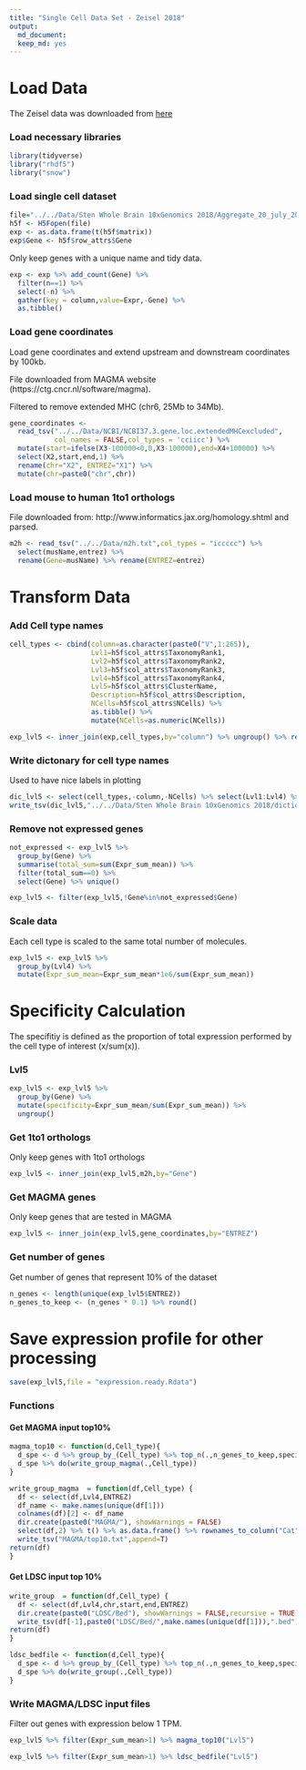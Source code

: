 ```yaml
---
title: "Single Cell Data Set - Zeisel 2018"
output: 
  md_document:
  keep_md: yes
---
```


# Load Data

The Zeisel data was downloaded from [here](http://mousebrain.org/downloads.html)

### Load necessary libraries

```R
library(tidyverse)
library("rhdf5")
library("snow")
```

### Load single cell dataset

```r
file="../../Data/Sten Whole Brain 10xGenomics 2018/Aggregate_20_july_2018/l5_all.agg.loom"
h5f <- H5Fopen(file)
exp <- as.data.frame(t(h5f$matrix))
exp$Gene <- h5f$row_attrs$Gene
```

Only keep genes with a unique name and tidy data.

```R
exp <- exp %>% add_count(Gene) %>% 
  filter(n==1) %>%
  select(-n) %>%
  gather(key = column,value=Expr,-Gene) %>%
  as.tibble()
```

### Load gene coordinates

Load gene coordinates and extend upstream and downstream coordinates by 100kb.

File downloaded from MAGMA website (https://ctg.cncr.nl/software/magma).

Filtered to remove extended MHC (chr6, 25Mb to 34Mb).

```r
gene_coordinates <- 
  read_tsv("../../Data/NCBI/NCBI37.3.gene.loc.extendedMHCexcluded",
           col_names = FALSE,col_types = 'cciicc') %>%
  mutate(start=ifelse(X3-100000<0,0,X3-100000),end=X4+100000) %>%
  select(X2,start,end,1) %>% 
  rename(chr="X2", ENTREZ="X1") %>% 
  mutate(chr=paste0("chr",chr))
```

### Load mouse to human 1to1 orthologs

File downloaded from: http://www.informatics.jax.org/homology.shtml and parsed.

```R
m2h <- read_tsv("../../Data/m2h.txt",col_types = "iccccc") %>% 
  select(musName,entrez) %>%
  rename(Gene=musName) %>% rename(ENTREZ=entrez)
```

# Transform Data

### Add Cell type names

```R
cell_types <- cbind(column=as.character(paste0("V",1:265)),
                    Lvl1=h5f$col_attrs$TaxonomyRank1,
                    Lvl2=h5f$col_attrs$TaxonomyRank2,
                    Lvl3=h5f$col_attrs$TaxonomyRank3,
                    Lvl4=h5f$col_attrs$TaxonomyRank4,
                    Lvl5=h5f$col_attrs$ClusterName,
                    Description=h5f$col_attrs$Description,
                    NCells=h5f$col_attrs$NCells) %>%  
                    as.tibble() %>%
                    mutate(NCells=as.numeric(NCells))

exp_lvl5 <- inner_join(exp,cell_types,by="column") %>% ungroup() %>% rename(Expr_sum_mean=Expr)
```

### Write dictonary for cell type names

Used to have nice labels in plotting

```R
dic_lvl5 <- select(cell_types,-column,-NCells) %>% select(Lvl1:Lvl4) %>% unique() %>% mutate(Lvl4_MAGMA_names=make.names(Lvl4)) 
write_tsv(dic_lvl5,"../../Data/Sten Whole Brain 10xGenomics 2018/dictionary_cell_type_names.Lvl4.txt")
```

### Remove not expressed genes

```R
not_expressed <- exp_lvl5 %>% 
  group_by(Gene) %>% 
  summarise(total_sum=sum(Expr_sum_mean)) %>% 
  filter(total_sum==0) %>% 
  select(Gene) %>% unique() 

exp_lvl5 <- filter(exp_lvl5,!Gene%in%not_expressed$Gene)
```

### Scale data

Each cell type is scaled to the same total number of molecules. 

```R
exp_lvl5 <- exp_lvl5 %>% 
  group_by(Lvl4) %>% 
  mutate(Expr_sum_mean=Expr_sum_mean*1e6/sum(Expr_sum_mean))
```

# Specificity Calculation

The specifitiy is defined as the proportion of total expression performed by the cell type of interest (x/sum(x)).

### Lvl5

```R
exp_lvl5 <- exp_lvl5 %>% 
  group_by(Gene) %>% 
  mutate(specificity=Expr_sum_mean/sum(Expr_sum_mean)) %>% 
  ungroup()
```

### Get 1to1 orthologs

Only keep genes with 1to1 orthologs

```R
exp_lvl5 <- inner_join(exp_lvl5,m2h,by="Gene")
```

### Get MAGMA genes

Only keep genes that are tested in MAGMA

```r
exp_lvl5 <- inner_join(exp_lvl5,gene_coordinates,by="ENTREZ")
```

### Get number of genes

Get number of genes that represent 10% of the dataset

```r
n_genes <- length(unique(exp_lvl5$ENTREZ))
n_genes_to_keep <- (n_genes * 0.1) %>% round()
```

# Save expression profile for other processing

```r
save(exp_lvl5,file = "expression.ready.Rdata")
```

### Functions

#### Get MAGMA input top10%

```R
magma_top10 <- function(d,Cell_type){
  d_spe <- d %>% group_by_(Cell_type) %>% top_n(.,n_genes_to_keep,specificity) 
  d_spe %>% do(write_group_magma(.,Cell_type))
}
```

```R
write_group_magma  = function(df,Cell_type) {
  df <- select(df,Lvl4,ENTREZ)
  df_name <- make.names(unique(df[1]))
  colnames(df)[2] <- df_name  
  dir.create(paste0("MAGMA/"), showWarnings = FALSE)
  select(df,2) %>% t() %>% as.data.frame() %>% rownames_to_column("Cat") %>%
  write_tsv("MAGMA/top10.txt",append=T)
return(df)
}
```

#### Get LDSC input top 10%

```R
write_group  = function(df,Cell_type) {
  df <- select(df,Lvl4,chr,start,end,ENTREZ)
  dir.create(paste0("LDSC/Bed"), showWarnings = FALSE,recursive = TRUE)
  write_tsv(df[-1],paste0("LDSC/Bed/",make.names(unique(df[1])),".bed"),col_names = F)
return(df)
}
```

```R
ldsc_bedfile <- function(d,Cell_type){
  d_spe <- d %>% group_by_(Cell_type) %>% top_n(.,n_genes_to_keep,specificity) 
  d_spe %>% do(write_group(.,Cell_type))
}
```

### Write MAGMA/LDSC input files 

Filter out genes with expression below 1 TPM.

```R
exp_lvl5 %>% filter(Expr_sum_mean>1) %>% magma_top10("Lvl5")
```

```R
exp_lvl5 %>% filter(Expr_sum_mean>1) %>% ldsc_bedfile("Lvl5")
```